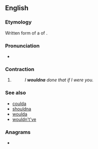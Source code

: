 ==English==

===Etymology===
Written form of a {{w|reduction (linguistics)|reduction}} of {{m|en|[[would]] [[not]] [[have]]}}.

===Pronunciation===
* {{IPA|/ˈwʊdnə/|lang=en}}

===Contraction===
{{en-cont}}

# {{lb|en|colloquial}} {{contraction of|[[would]] [[not]] [[have]]|lang=en}}
#: ''I '''wouldna''' done that if I were you.''

===See also===
* [[coulda]]
* [[shouldna]]
* [[woulda]]
* [[wouldn't've]]

===Anagrams===
* {{anagrams|en|ould wan}}